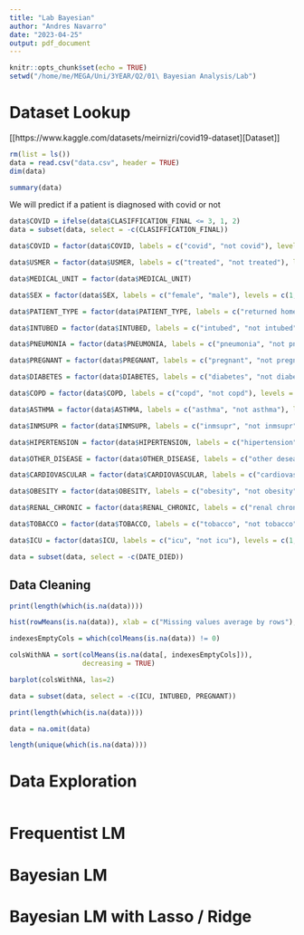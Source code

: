 ```yaml
---
title: "Lab Bayesian"
author: "Andres Navarro"
date: "2023-04-25"
output: pdf_document
---
```


```r
knitr::opts_chunk$set(echo = TRUE)
setwd("/home/me/MEGA/Uni/3YEAR/Q2/01\ Bayesian Analysis/Lab")
```

# Dataset Lookup

[[https://www.kaggle.com/datasets/meirnizri/covid19-dataset][Dataset]]

```r
rm(list = ls())
data = read.csv("data.csv", header = TRUE)
dim(data)
```

```r
summary(data)
```

We will predict if a patient is diagnosed with covid or not

```r
data$COVID = ifelse(data$CLASIFFICATION_FINAL <= 3, 1, 2)
data = subset(data, select = -c(CLASIFFICATION_FINAL))

data$COVID = factor(data$COVID, labels = c("covid", "not covid"), levels = c(1, 2))

```

```r
data$USMER = factor(data$USMER, labels = c("treated", "not treated"), levels = c(1, 2))

data$MEDICAL_UNIT = factor(data$MEDICAL_UNIT)

data$SEX = factor(data$SEX, labels = c("female", "male"), levels = c(1, 2))

data$PATIENT_TYPE = factor(data$PATIENT_TYPE, labels = c("returned home", "hospitalized"), levels = c(1, 2))

data$INTUBED = factor(data$INTUBED, labels = c("intubed", "not intubed"), levels = c(1, 2))

data$PNEUMONIA = factor(data$PNEUMONIA, labels = c("pneumonia", "not pneumonia"), levels = c(1, 2))

data$PREGNANT = factor(data$PREGNANT, labels = c("pregnant", "not pregnant"), levels = c(1, 2))

data$DIABETES = factor(data$DIABETES, labels = c("diabetes", "not diabetes"), levels = c(1, 2))

data$COPD = factor(data$COPD, labels = c("copd", "not copd"), levels = c(1, 2))

data$ASTHMA = factor(data$ASTHMA, labels = c("asthma", "not asthma"), levels = c(1, 2))

data$INMSUPR = factor(data$INMSUPR, labels = c("inmsupr", "not inmsupr"), levels = c(1, 2))

data$HIPERTENSION = factor(data$HIPERTENSION, labels = c("hipertension", "not hipertension"), levels = c(1, 2))

data$OTHER_DISEASE = factor(data$OTHER_DISEASE, labels = c("other desease", "not other desease"), levels = c(1, 2))

data$CARDIOVASCULAR = factor(data$CARDIOVASCULAR, labels = c("cardiovascular", "not cardiovascular"), levels = c(1, 2))

data$OBESITY = factor(data$OBESITY, labels = c("obesity", "not obesity"), levels = c(1, 2))

data$RENAL_CHRONIC = factor(data$RENAL_CHRONIC, labels = c("renal chronic", "not renal chronic"), levels = c(1, 2))

data$TOBACCO = factor(data$TOBACCO, labels = c("tobacco", "not tobacco"), levels = c(1, 2))

data$ICU = factor(data$ICU, labels = c("icu", "not icu"), levels = c(1, 2))

data = subset(data, select = -c(DATE_DIED))

```

## Data Cleaning

```r
print(length(which(is.na(data))))

hist(rowMeans(is.na(data)), xlab = c("Missing values average by rows"), main = c())
```
```r
indexesEmptyCols = which(colMeans(is.na(data)) != 0)

colsWithNA = sort(colMeans(is.na(data[, indexesEmptyCols])), 
                  decreasing = TRUE)

barplot(colsWithNA, las=2)
```

```r
data = subset(data, select = -c(ICU, INTUBED, PREGNANT))

print(length(which(is.na(data))))
```

```r
data = na.omit(data)

length(unique(which(is.na(data))))
```


# Data Exploration
```r

```


# Frequentist LM

# Bayesian LM

# Bayesian LM with Lasso / Ridge